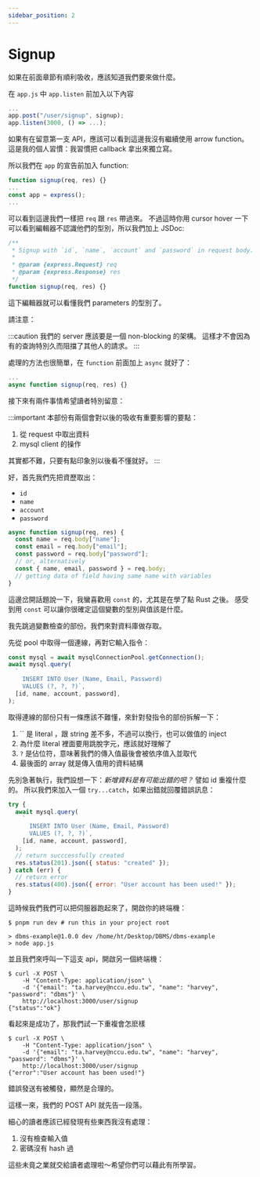 ```yaml
---
sidebar_position: 2
---
```


# Signup

如果在前面章節有順利吸收，應該知道我們要來做什麼。

在 `app.js` 中 `app.listen` 前加入以下內容

```javascript
...
app.post("/user/signup", signup);
app.listen(3000, () => ...);
```

如果有在留意第一支 API，應該可以看到這邊我沒有繼續使用 arrow function。
這是我的個人習慣：我習慣把 callback 拿出來獨立寫。

所以我們在 `app` 的宣告前加入 function:

```javascript
function signup(req, res) {}
...
const app = express();
...
```

可以看到這邊我們一樣把 `req` 跟 `res` 帶過來。
不過這時你用 cursor hover 一下可以看到編輯器不認識他們的型別，所以我們加上 JSDoc:

```javascript
/**
 * Signup with `id`, `name`, `account` and `password` in request body.
 *
 * @param {express.Request} req
 * @param {express.Response} res
 */
function signup(req, res) {}
```

這下編輯器就可以看懂我們 parameters 的型別了。

請注意：

:::caution
我們的 server 應該要是一個 non-blocking 的架構。
這樣才不會因為有的查詢特別久而阻擋了其他人的請求。
:::

處理的方法也很簡單，在 `function` 前面加上 `async` 就好了：

```javascript
...
async function signup(req, res) {}
```

接下來有兩件事情希望讀者特別留意：

:::important
本部份有兩個會對以後的吸收有重要影響的要點：

1. 從 request 中取出資料
2. mysql client 的操作

其實都不難，只要有點印象別以後看不懂就好。
:::

好，首先我們先把資歷取出：

- `id`
- `name`
- `account`
- `password`

```javascript
async function signup(req, res) {
  const name = req.body["name"];
  const email = req.body["email"];
  const password = req.body["password"];
  // or, alternatively
  const { name, email, password } = req.body;
  // getting data of field having same name with variables
}
```

這邊岔開話題說一下，我蠻喜歡用 `const` 的，尤其是在學了點 Rust 之後。
感受到用 `const` 可以讓你很確定這個變數的型別與值該是什麼。

我先跳過變數檢查的部份。我們來對資料庫做存取。

先從 pool 中取得一個連線，再對它輸入指令：

```javascript
const mysql = await mysqlConnectionPool.getConnection();
await mysql.query(
  `
    INSERT INTO User (Name, Email, Password)
    VALUES (?, ?, ?)`,
  [id, name, account, password],
);
```

取得連線的部份只有一條應該不難懂，來針對發指令的部份拆解一下：

1. `` 是 literal ，跟 string 差不多，不過可以換行，也可以做值的 inject
2. 為什麼 literal 裡面要用跳脫字元，應該就好理解了
3. `?` 是佔位符，意味著我們的傳入值最後會被依序值入並取代
4. 最後面的 array 就是傳入值用的資料結構

先別急著執行，我們設想一下：_新增資料是有可能出錯的吧？_ 譬如 id 重複什麼的。
所以我們來加入一個 `try...catch`，如果出錯就回覆錯誤訊息：

```javascript
try {
  await mysql.query(
    `
      INSERT INTO User (Name, Email, Password)
      VALUES (?, ?, ?)`,
    [id, name, account, password],
  );
  // return succcessfully created
  res.status(201).json({ status: "created" });
} catch (err) {
  // return error
  res.status(400).json({ error: "User account has been used!" });
}
```

這時候我們我們可以把伺服器跑起來了，開啟你的終端機：

```shell
$ pnpm run dev # run this in your project root

> dbms-example@1.0.0 dev /home/ht/Desktop/DBMS/dbms-example
> node app.js
```

並且我們來呼叫一下這支 api，開啟另一個終端機：

```shell
$ curl -X POST \
    -H "Content-Type: application/json" \
    -d '{"email": "ta.harvey@nccu.edu.tw", "name": "harvey", "password": "dbms"}' \
    http://localhost:3000/user/signup
{"status":"ok"}
```

看起來是成功了，那我們試一下重複會怎麽樣

```shell
$ curl -X POST \
    -H "Content-Type: application/json" \
    -d '{"email": "ta.harvey@nccu.edu.tw", "name": "harvey", "password": "dbms"}' \
    http://localhost:3000/user/signup
{"error":"User account has been used!"}
```

錯誤發送有被觸發，顯然是合理的。

這樣一來，我們的 POST API 就先告一段落。

細心的讀者應該已經發現有些東西我沒有處理：

1. 沒有檢查輸入值
2. 密碼沒有 hash 過

這些未竟之業就交給讀者處理啦～希望你們可以藉此有所學習。
